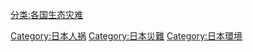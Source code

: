 [[分类:各国生态灾难|分类:各国生态灾难]]
[[Category:日本人祸|Category:日本人祸]]
[[Category:日本災難|Category:日本災難]]
[[Category:日本環境|Category:日本環境]]
